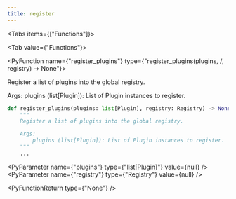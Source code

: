 ```yaml
---
title: register
---
```


<Tabs items={["Functions"]}>

<Tab value={"Functions"}>

<PyFunction name={"register_plugins"} type={"register_plugins(plugins, /, registry) -> None"}>

Register a list of plugins into the global registry.

Args:
plugins (list[Plugin]): List of Plugin instances to register.

<PySourceCode >

```python
def register_plugins(plugins: list[Plugin], registry: Registry) -> None:
    """
    Register a list of plugins into the global registry.

    Args:
        plugins (list[Plugin]): List of Plugin instances to register.
    """
    ...
```

</PySourceCode>

<div >

<PyParameter name={"plugins"} type={"list[Plugin]"} value={null} />
<PyParameter name={"registry"} type={"Registry"} value={null} />

</div>

<PyFunctionReturn type={"None"} />

</PyFunction>

</Tab>

</Tabs>

